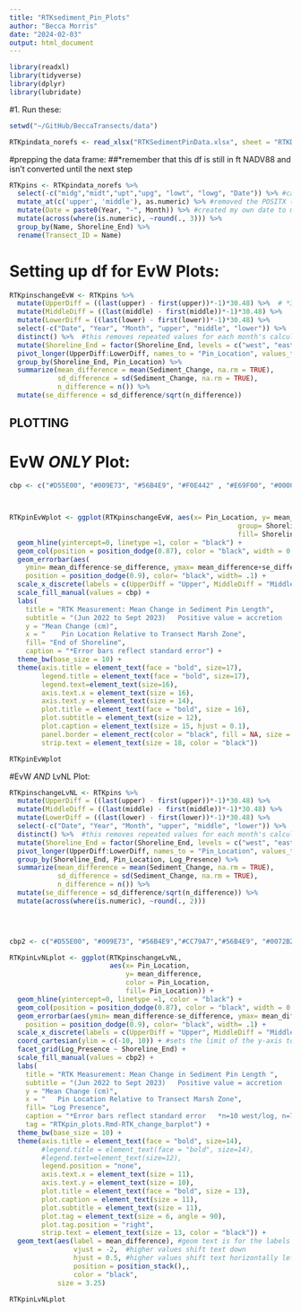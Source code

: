 ```yaml
---
title: "RTKsediment_Pin_Plots"
author: "Becca Morris"
date: "2024-02-03"
output: html_document
---
```


```r
library(readxl)
library(tidyverse)
library(dplyr)
library(lubridate)
```
#1. Run these:
```r
setwd("~/GitHub/BeccaTransects/data")

RTKpindata_norefs <- read_xlsx("RTKSedimentPinData.xlsx", sheet = "RTKData_thesispins_norefs_pivot")

```

#prepping the data frame:
##*remember that this df is still in ft NADV88 and isn't converted until the next step
```r
RTKpins <- RTKpindata_norefs %>% 
  select(-c("midg","midt","upt","upg", "lowt", "lowg", "Date")) %>% #can remove these columns bc the top-ground calculations are already calculated in excel in their own columns
  mutate_at(c('upper', 'middle'), as.numeric) %>% #removed the POSITX (lubridate) version of date
  mutate(Date = paste0(Year, "-", Month)) %>% #created my own date to match the sediment pin code
  mutate(across(where(is.numeric), ~round(., 3))) %>%
  group_by(Name, Shoreline_End) %>% 
  rename(Transect_ID = Name)
```

# Setting up df for EvW Plots:
```r
RTKpinschangeEvW <- RTKpins %>%
  mutate(UpperDiff = ((last(upper) - first(upper))*-1)*30.48) %>%  # *30.48 converts NADV88 ft to cm
  mutate(MiddleDiff = ((last(middle) - first(middle))*-1)*30.48) %>% 
  mutate(LowerDiff = ((last(lower) - first(lower))*-1)*30.48) %>% 
  select(-c("Date", "Year", "Month", "upper", "middle", "lower")) %>% 
  distinct() %>%  #this removes repeated values for each month's calculation
  mutate(Shoreline_End = factor(Shoreline_End, levels = c("west", "east"))) %>%
  pivot_longer(UpperDiff:LowerDiff, names_to = "Pin_Location", values_to = "Sediment_Change") %>% 
  group_by(Shoreline_End, Pin_Location) %>% 
  summarize(mean_difference = mean(Sediment_Change, na.rm = TRUE),
            sd_difference = sd(Sediment_Change, na.rm = TRUE),
            n_difference = n()) %>% 
  mutate(se_difference = sd_difference/sqrt(n_difference))
```



## PLOTTING ###


# EvW *ONLY* Plot:
```r
cbp <- c("#D55E00", "#009E73", "#56B4E9", "#F0E442" , "#E69F00", "#000000", "#0072B2", "#CC79A7")



RTKpinEvWplot <- ggplot(RTKpinschangeEvW, aes(x= Pin_Location, y= mean_difference, 
                                                         group= Shoreline_End, 
                                                         fill= Shoreline_End)) +
  geom_hline(yintercept=0, linetype =1, color = "black") +
  geom_col(position = position_dodge(0.87), color = "black", width = 0.85) +
  geom_errorbar(aes(
    ymin= mean_difference-se_difference, ymax= mean_difference+se_difference), size = 0.5, 
    position = position_dodge(0.9), color= "black", width= .1) +
  scale_x_discrete(labels = c(UpperDiff = "Upper", MiddleDiff = "Middle", LowerDiff = "Lower"), limits = c("UpperDiff", "MiddleDiff", "LowerDiff")) +  #labels renames the columns on the x-acis and limits sets the order in which each is laid out on the x axis
  scale_fill_manual(values = cbp) +
  labs(
    title = "RTK Measurement: Mean Change in Sediment Pin Length",
    subtitle = "(Jun 2022 to Sept 2023)   Positive value = accretion   Negative value = erosion",
    y = "Mean Change (cm)",
    x = "    Pin Location Relative to Transect Marsh Zone",
    fill= "End of Shoreline",
    caption = "*Error bars reflect standard error") +
  theme_bw(base_size = 10) +
  theme(axis.title = element_text(face = "bold", size=17),
        legend.title = element_text(face = "bold", size=17),
        legend.text=element_text(size=16),
        axis.text.x = element_text(size = 16),
        axis.text.y = element_text(size = 14),
        plot.title = element_text(face = "bold", size = 16),
        plot.subtitle = element_text(size = 12),
        plot.caption = element_text(size = 15, hjust = 0.1),
        panel.border = element_rect(color = "black", fill = NA, size = 0.5),
        strip.text = element_text(size = 18, color = "black")) 

RTKpinEvWplot
```

#EvW *AND* LvNL Plot:
```r
RTKpinschangeLvNL <- RTKpins %>%
  mutate(UpperDiff = ((last(upper) - first(upper))*-1)*30.48) %>% 
  mutate(MiddleDiff = ((last(middle) - first(middle))*-1)*30.48) %>% 
  mutate(LowerDiff = ((last(lower) - first(lower))*-1)*30.48) %>% 
  select(-c("Date", "Year", "Month", "upper", "middle", "lower")) %>% 
  distinct() %>%  #this removes repeated values for each month's calculation
  mutate(Shoreline_End = factor(Shoreline_End, levels = c("west", "east"))) %>%
  pivot_longer(UpperDiff:LowerDiff, names_to = "Pin_Location", values_to = "Sediment_Change") %>% 
  group_by(Shoreline_End, Pin_Location, Log_Presence) %>% 
  summarize(mean_difference = mean(Sediment_Change, na.rm = TRUE),
            sd_difference = sd(Sediment_Change, na.rm = TRUE),
            n_difference = n()) %>% 
  mutate(se_difference = sd_difference/sqrt(n_difference)) %>% 
  mutate(across(where(is.numeric), ~round(., 2)))
  



cbp2 <- c("#D55E00", "#009E73", "#56B4E9","#CC79A7","#56B4E9", "#0072B2", "#F0E442" , "#E69F00", "#000000")
```

```r
RTKpinLvNLplot <- ggplot(RTKpinschangeLvNL, 
                         aes(x= Pin_Location, 
                             y= mean_difference, 
                             color = Pin_Location,
                             fill= Pin_Location)) +
  geom_hline(yintercept=0, linetype =1, color = "black") +
  geom_col(position = position_dodge(0.87), color = "black", width = 0.85) +
  geom_errorbar(aes(ymin= mean_difference-se_difference, ymax= mean_difference+se_difference), size = 0.5, 
    position = position_dodge(0.9), color= "black", width= .1) +
  scale_x_discrete(labels = c(UpperDiff = "Upper", MiddleDiff = "Middle", LowerDiff = "Lower"), limits = c("UpperDiff", "MiddleDiff", "LowerDiff")) +  #labels renames the columns on the x-axis and limits sets the order in which each is laid out on the x axis
  coord_cartesian(ylim = c(-10, 10)) + #sets the limit of the y-axis to show a more dramatic difference bw variables
  facet_grid(Log_Presence ~ Shoreline_End) +
  scale_fill_manual(values = cbp2) +
  labs(
    title = "RTK Measurement: Mean Change in Sediment Pin Length ",
    subtitle = "(Jun 2022 to Sept 2023)   Positive value = accretion   Negative value = erosion",
    y = "Mean Change (cm)",
    x = "   Pin Location Relative to Transect Marsh Zone",
    fill= "Log Presence",
    caption = "*Error bars reflect standard error   *n=10 west/log, n=7 west/no log, n=11 east/log, n=9 east/no log",
    tag = "RTKpin_plots.Rmd-RTK_change_barplot") +
  theme_bw(base_size = 10) +
  theme(axis.title = element_text(face = "bold", size=14),
        #legend.title = element_text(face = "bold", size=14),
        #legend.text=element_text(size=12),
        legend.position = "none",
        axis.text.x = element_text(size = 11),
        axis.text.y = element_text(size = 10),
        plot.title = element_text(face = "bold", size = 13),
        plot.caption = element_text(size = 11),
        plot.subtitle = element_text(size = 11),
        plot.tag = element_text(size = 6, angle = 90),
        plot.tag.position = "right",
        strip.text = element_text(size = 13, color = "black")) +
  geom_text(aes(label = mean_difference), #geom text is for the labels over the bars
                vjust = -2,  #higher values shift text down
                hjust = 0.5, #higher values shift text horizontally left
                position = position_stack(),,
                color = "black",
            size = 3.25)   

RTKpinLvNLplot
```

